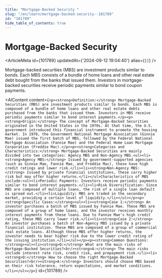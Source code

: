 ```yaml
---
title: "Mortgage-Backed Security "
slug: "/en/learn/mortgage-backed-security--101789"
id: "101789"
hide_table_of_contents: true
---
```



# Mortgage-Backed Security 

<ArticleMeta id={101789} updatedAt={'2024-09-12 19:04:40'} alias={`[]`} />
<div className='border-solid border-b border-t-0 my-4 border-[var(--ifm-color-gray-300)]' />

Mortgage-backed securities (MBS) are investment products similar to bonds. Each MBS consists of a bundle of home loans and other real estate debt bought from the banks that issued them. Investors in mortgage-backed securities receive periodic payments similar to bond coupon payments.

<AIContent content={`<p><strong>Definition:</strong> Mortgage-Backed Securities (MBS) are investment products similar to bonds. Each MBS is composed of a bundle of home loans and other real estate debts purchased from the banks that issued them. Investors in MBS receive periodic payments similar to bond interest payments.</p><p><strong>Origin:</strong> The concept of Mortgage-Backed Securities originated in the United States in the 1970s. At that time, the U.S. government introduced this financial instrument to promote the housing market. In 1970, the Government National Mortgage Association (Ginnie Mae) issued the first batch of MBS, followed by the Federal National Mortgage Association (Fannie Mae) and the Federal Home Loan Mortgage Corporation (Freddie Mac).</p><p><strong>Categories and Characteristics:</strong> Mortgage-Backed Securities are mainly divided into two categories: Agency MBS and Non-Agency MBS.<ul><li><strong>Agency MBS:</strong> Issued by government-supported agencies (such as Ginnie Mae, Fannie Mae, and Freddie Mac), these have high credit ratings and lower risk.</li><li><strong>Non-Agency MBS:</strong> Issued by private financial institutions, these carry higher risk but may offer higher returns.</li></ul>Characteristics of MBS include:<ul><li>Periodic Payments: Investors receive periodic payments similar to bond interest payments.</li><li>Risk Diversification: Since MBS are composed of multiple loans, the risk of a single loan default is spread out.</li><li>Liquidity: MBS are traded in the secondary market, providing a certain level of liquidity.</li></ul></p><p><strong>Specific Cases:</strong><ul><li><strong>Case 1:</strong> An investor purchases a batch of MBS issued by Fannie Mae. These MBS are composed of a group of home loans, and the investor receives monthly interest payments from these loans. Due to Fannie Mae's high credit rating, these MBS carry lower risk.</li><li><strong>Case 2:</strong> An investor purchases a batch of Non-Agency MBS issued by a private financial institution. These MBS are composed of a group of commercial real estate loans. Although these MBS offer higher returns, the investor needs to bear higher risk due to the lower credit rating of the issuing institution.</li></ul></p><p><strong>Common Questions:</strong><ul><li><strong>Q:</strong> What are the main risks of Mortgage-Backed Securities?<br/><strong>A:</strong> The main risks include interest rate risk, credit risk, and prepayment risk.</li><li><strong>Q:</strong> How to choose the right Mortgage-Backed Securities?<br/><strong>A:</strong> Investors should choose MBS based on their risk tolerance, return expectations, and market conditions.</li></ul></p>`} id={101789} />
